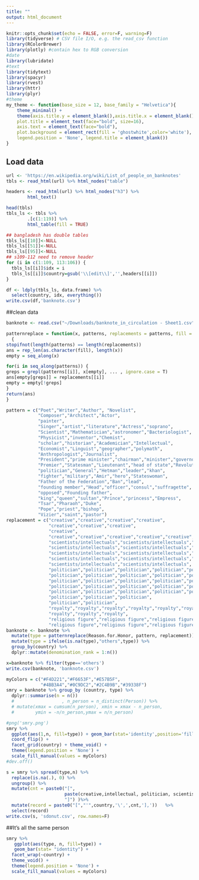 ```yaml
---
title: ""
output: html_document
---
```


```r
knitr::opts_chunk$set(echo = FALSE, error=F, warning=F)
library(tidyverse) # CSV file I/O, e.g. the read_csv function
library(RColorBrewer)
library(plotly) #contain hex to RGB conversion
#date
library(lubridate)
#text
library(tidytext)
library(spacyr)
library(rvest)
library(httr)
library(plyr)
#theme
my_theme <- function(base_size = 12, base_family = "Helvetica"){
    theme_minimal() +
    theme(axis.title.y = element_blank(),axis.title.x = element_blank(),
    plot.title = element_text(face="bold", size=16),
    axis.text = element_text(face="bold"),
    plot.background = element_rect(fill = 'ghostwhite',color='white'),
    legend.position = 'None', legend.title = element_blank())
}

```

## Load data
```r
url <- 'https://en.wikipedia.org/wiki/List_of_people_on_banknotes'
tbls <- read_html(url) %>% html_nodes("table")

headers <- read_html(url) %>% html_nodes("h3") %>%
        html_text()

head(tbls)
tbls_ls <- tbls %>%
        .[c(1:119)] %>%
        html_table(fill = TRUE)

## bangladesh has double tables
tbls_ls[[10]]<-NULL
tbls_ls[[51]]<-NULL
tbls_ls[[95]]<-NULL
## s109-112 need to remove header
for (i in c(1:109, 113:106)) {
  tbls_ls[[i]]$idx = i
  tbls_ls[[i]]$country=gsub('\\[edit\\]','',headers[[i]])
}

df <- ldply(tbls_ls, data.frame) %>%
  select(country, idx, everything())
write.csv(df,'banknote.csv')
```

##clean data
```r
banknote <- read.csv("~/Downloads/banknote_in_circulation - Sheet1.csv")
```

```r
patternreplace = function(x, patterns, replacements = patterns, fill = NA, ...)
  {
stopifnot(length(patterns) == length(replacements))
ans = rep_len(as.character(fill), length(x))    
empty = seq_along(x)

for(i in seq_along(patterns)) {
greps = grepl(patterns[[i]], x[empty], ... , ignore.case = T)
ans[empty[greps]] = replacements[[i]]  
empty = empty[!greps]
}
return(ans)
}
```

```r
pattern = c("Poet","Writer","Author", "Novelist",
            "Composer","Architect","Actor",
            "painter",
            "Singer","artist","literature","Actress","soprano",
            "Scientist","Mathematician","astronomer","Bacteriologist",
            "Physicist","inventor","Chemist",
            "scholar","historian","Academician","Intellectual",
            "Economist","Linguist","geographer","polymath",
            "Anthropologist","Journalist",
            "President","prime minister","chairman","minister","governor",
            "Premier","Statesman","Lieutenant","head of state","Revolution",
            "politician","General","Hetman","leader","khan",
            "fighter","military","Amir","hero","Stateswoman",
            "Father of the Federation","Ban","lead",
            "founding member","Head","officer","consul","suffragette",
            "opposed","Founding father",
            "king","queen","sultan","Prince","princess","Empress",
            "Tsar","Pharaoh","Duke",
            "Pope","priest","bishop",
            "Vizier","saint","pastor")
replacement = c("creative","creative","creative","creative",
                "creative","creative","creative",
                "creative",
                "creative","creative","creative","creative","creative",
                "scientists/intellectuals","scientists/intellectuals","scientists/intellectuals","scientists/intellectuals",
                "scientists/intellectuals","scientists/intellectuals","scientists/intellectuals",
                "scientists/intellectuals","scientists/intellectuals","scientists/intellectuals","scientists/intellectuals",
                "scientists/intellectuals","scientists/intellectuals","scientists/intellectuals","scientists/intellectuals",
                "scientists/intellectuals","scientists/intellectuals",
                "politician","politician","politician","politician","politician",
                "politician","politician","politician","politician","politician",
                "politician","politician","politician","politician","politician",
                "politician","politician","politician","politician","politician",
                "politician","politician","politician","politician","politician",
                "politician","politician","politician",
                "politician","politician",
                "royalty","royalty","royalty","royalty","royalty","royalty",
                "royalty","royalty","royalty",
                "religious figure","religious figure","religious figure",
                "religious figure","religious figure","religious figure")
banknote <- banknote %>% 
  mutate(type = patternreplace(Reason.for.Honor, pattern, replacement)) %>%
  mutate(type = ifelse(is.na(type),"others",type)) %>%
  group_by(country) %>%
  dplyr::mutate(denomination_rank = 1:n())

x=banknote %>% filter(type=='others')
write.csv(banknote, 'banknote.csv')
```

```r
myColors = c("#F4D221","#F6653F","#E57B5F",
             "#4BB3A4","#0C9DC2","#2C4B9B","#39338F")
smry = banknote %>% group_by (country, type) %>% 
  dplyr::summarise(n = n())
  #                  , n_person = n_distinct(Person)) %>%
  # mutate(xmax = cumsum(n_person), xmin = xmax - n_person,
  #        ymin = -n/n_person,ymax = n/n_person)

#png('smry.png')
smry %>% 
  ggplot(aes(1,n, fill=type)) + geom_bar(stat='identity',position='fill') +
  coord_flip() +
  facet_grid(country) + theme_void() +
  theme(legend.position = 'None') +
  scale_fill_manual(values = myColors)
#dev.off()
```

```r
s = smry %>% spread(type,n) %>%
  replace(is.na(.), 0) %>%
  ungroup() %>%
  mutate(cnt = paste0("[",
                      paste(creative,intellectual, politician, scientist, sep=","),
                      "]") )%>% 
  mutate(record = paste0("[","'",country,'\',',cnt,'],'))   %>% 
  select(record)
write.csv(s, 'sdonut.csv', row.names=F)
```


##It's all the same person
```r
smry %>%
   ggplot(aes(type, n, fill=type)) +
   geom_bar(stat= "identity") + 
  facet_wrap(~country) +
  theme_void() +
  theme(legend.position = 'None') +
  scale_fill_manual(values = myColors)
```


